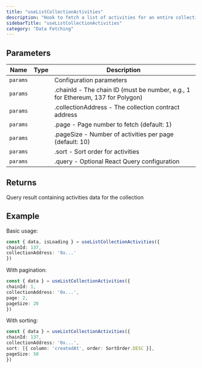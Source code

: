 ```yaml
---
title: "useListCollectionActivities"
description: "Hook to fetch a list of activities for an entire collection Fetches activities (transfers, sales, offers, etc.) for all tokens in a collection from the marketplace with support for pagination and sorting."
sidebarTitle: "useListCollectionActivities"
category: "Data Fetching"
---
```


## Parameters

| Name | Type | Description |
|------|------|-------------|
| `params` |  | Configuration parameters |
| `params` |  | .chainId - The chain ID (must be number, e.g., 1 for Ethereum, 137 for Polygon) |
| `params` |  | .collectionAddress - The collection contract address |
| `params` |  | .page - Page number to fetch (default: 1) |
| `params` |  | .pageSize - Number of activities per page (default: 10) |
| `params` |  | .sort - Sort order for activities |
| `params` |  | .query - Optional React Query configuration |

## Returns

Query result containing activities data for the collection

## Example

Basic usage:
```typescript
const { data, isLoading } = useListCollectionActivities({
chainId: 137,
collectionAddress: '0x...'
})
```

With pagination:
```typescript
const { data } = useListCollectionActivities({
chainId: 1,
collectionAddress: '0x...',
page: 2,
pageSize: 20
})
```

With sorting:
```typescript
const { data } = useListCollectionActivities({
chainId: 137,
collectionAddress: '0x...',
sort: [{ column: 'createdAt', order: SortOrder.DESC }],
pageSize: 50
})
```


